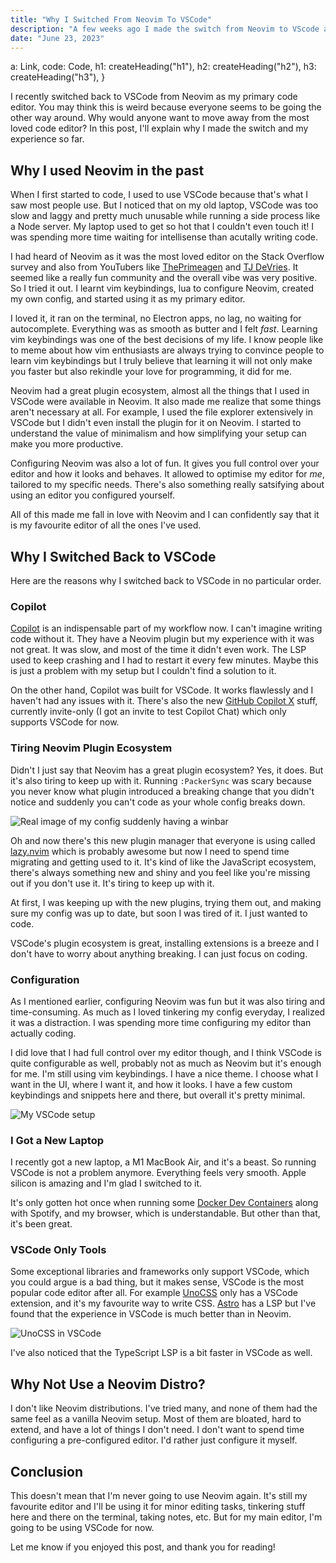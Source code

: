 ```yaml
---
title: "Why I Switched From Neovim To VSCode"
description: "A few weeks ago I made the switch from Neovim to VScode as my primary code editor. Here's why."
date: "June 23, 2023"
---
```



  a: Link,
  code: Code,
  h1: createHeading("h1"),
  h2: createHeading("h2"),
  h3: createHeading("h3"),
}

I recently switched back to VSCode from Neovim as my primary code editor. You may think this is weird because everyone seems to be going the other way around. Why would anyone want to move away from the most loved code editor? In this post, I'll explain why I made the switch and my experience so far.

## Why I used Neovim in the past

When I first started to code, I used to use VSCode because that's what I saw most people use. But I noticed that on my old laptop, VSCode was too slow and laggy and pretty much unusable while running a side process like a Node server. My laptop used to get so hot that I couldn't even touch it! I was spending more time waiting for intellisense than acutally writing code.

I had heard of Neovim as it was the most loved editor on the Stack Overflow survey and also from YouTubers like [ThePrimeagen](https://www.youtube.com/@ThePrimeagen) and [TJ DeVries](https://www.youtube.com/@teej_dv). It seemed like a really fun community and the overall vibe was very positive. So I tried it out. I learnt vim keybindings, lua to configure Neovim, created my own config, and started using it as my primary editor.

I loved it, it ran on the terminal, no Electron apps, no lag, no waiting for autocomplete. Everything was as smooth as butter and I felt _fast_. Learning vim keybindings was one of the best decisions of my life. I know people like to meme about how vim enthusiasts are always trying to convince people to learn vim keybindings but I truly believe that learning it will not only make you faster but also rekindle your love for programming, it did for me.

Neovim had a great plugin ecosystem, almost all the things that I used in VSCode were available in Neovim. It also made me realize that some things aren't necessary at all. For example, I used the file explorer extensively in VSCode but I didn't even install the plugin for it on Neovim. I started to understand the value of minimalism and how simplifying your setup can make you more productive.

Configuring Neovim was also a lot of fun. It gives you full control over your editor and how it looks and behaves. It allowed to optimise my editor for _me_, tailored to my specific needs. There's also something really satsifying about using an editor you configured yourself.

All of this made me fall in love with Neovim and I can confidently say that it is my favourite editor of all the ones I've used.

## Why I Switched Back to VSCode

Here are the reasons why I switched back to VSCode in no particular order.

### Copilot

[Copilot](https://github.com/features/copilot) is an indispensable part of my workflow now. I can't imagine writing code without it. They have a Neovim plugin but my experience with it was not great. It was slow, and most of the time it didn't even work. The LSP used to keep crashing and I had to restart it every few minutes. Maybe this is just a problem with my setup but I couldn't find a solution to it.

On the other hand, Copilot was built for VSCode. It works flawlessly and I haven't had any issues with it. There's also the new [GitHub Copilot X](https://github.com/features/preview/copilot-x) stuff, currently invite-only (I got an invite to test Copilot Chat) which only supports VSCode for now.

### Tiring Neovim Plugin Ecosystem

Didn't I just say that Neovim has a great plugin ecosystem? Yes, it does. But it's also tiring to keep up with it. Running `:PackerSync` was scary because you never know what plugin introduced a breaking change that you didn't notice and suddenly you can't code as your whole config breaks down. 

![Real image of my config suddenly having a winbar](/images/neovim-to-vscode/broken-config.png)

Oh and now there's this new plugin manager that everyone is using called [lazy.nvim](https://github.com/folke/lazy.nvim) which is probably awesome but now I need to spend time migrating and getting used to it. It's kind of like the JavaScript ecosystem, there's always something new and shiny and you feel like you're missing out if you don't use it. It's tiring to keep up with it.

At first, I was keeping up with the new plugins, trying them out, and making sure my config was up to date, but soon I was tired of it. I just wanted to code.

VSCode's plugin ecosystem is great, installing extensions is a breeze and I don't have to worry about anything breaking. I can just focus on coding.

### Configuration

As I mentioned earlier, configuring Neovim was fun but it was also tiring and time-consuming. As much as I loved tinkering my config everyday, I realized it was a distraction. I was spending more time configuring my editor than actually coding.

I did love that I had full control over my editor though, and I think VSCode is quite configurable as well, probably not as much as Neovim but it's enough for me. I'm still using vim keybindings. I have a nice theme. I choose what I want in the UI, where I want it, and how it looks. I have a few custom keybindings and snippets here and there, but overall it's pretty minimal.

![My VSCode setup](/images/neovim-to-vscode/vscode.png)

### I Got a New Laptop

I recently got a new laptop, a M1 MacBook Air, and it's a beast. So running VSCode is not a problem anymore. Everything feels very smooth. Apple silicon is amazing and I'm glad I switched to it.

It's only gotten hot once when running some [Docker Dev Containers](https://code.visualstudio.com/docs/devcontainers/containers) along with Spotify, and my browser, which is understandable. But other than that, it's been great.

### VSCode Only Tools

Some exceptional libraries and frameworks only support VSCode, which you could argue is a bad thing, but it makes sense, VSCode is the most popular code editor after all. For example [UnoCSS](https://unocss.dev) only has a VSCode extension, and it's my favourite way to write CSS. [Astro](https://astro.build) has a LSP but I've found that the experience in VSCode is much better than in Neovim.

![UnoCSS in VSCode](/images/neovim-to-vscode/unocss-extension.gif)

I've also noticed that the TypeScript LSP is a bit faster in VSCode as well.

## Why Not Use a Neovim Distro?

I don't like Neovim distributions. I've tried many, and none of them had the same feel as a vanilla Neovim setup. Most of them are bloated, hard to extend, and have a lot of things I don't need. I don't want to spend time configuring a pre-configured editor. I'd rather just configure it myself. 

## Conclusion

This doesn't mean that I'm never going to use Neovim again. It's still my favourite editor and I'll be using it for minor editing tasks, tinkering stuff here and there on the terminal, taking notes, etc. But for my main editor, I'm going to be using VSCode for now. 

Let me know if you enjoyed this post, and thank you for reading!